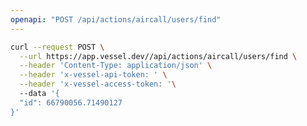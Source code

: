 ```yaml
---
openapi: "POST /api/actions/aircall/users/find"
---
```


<RequestExample>

```bash Request
curl --request POST \
  --url https://app.vessel.dev//api/actions/aircall/users/find \
  --header 'Content-Type: application/json' \
  --header 'x-vessel-api-token: ' \
  --header 'x-vessel-access-token: '\ 
  --data '{
  "id": 66790056.71490127
}'
```

</RequestExample>


      
